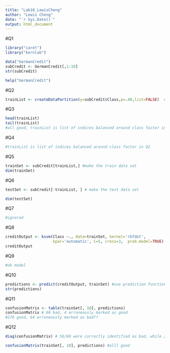 ```yaml
---
title: "Lab10_LewisCheng"
author: "Lewis Cheng"
date: "`r Sys.Date()`"
output: html_document
---
```


#Q1
```R
library("caret")
library("kernlab")

data("GermanCredit")
subCredit <- GermanCredit[,1:10]
str(subCredit)

help("GermanCredit")
```

#Q2
```R
trainList <- createDataPartition(y=subCredit$Class,p=.40,list=FALSE)  #making the training dataset

```

#Q3
```R
head(trainList)
tail(trainList)
#all good, trainList is list of indices balanced around class factor in Q2
```

#Q4
```R
#trainList is list of indices balanced around class factor in Q2
```

#Q5
```R
trainSet <- subCredit[trainList,] #make the train data set
dim(trainSet)
```

#Q6
```R
testSet <- subCredit[-trainList, ] # make the test data set

dim(testSet)
```

#Q7 
```R
#ignored
```

#Q8
```R
creditOutput <- ksvm(Class ~., data=trainSet, kernel='rbfdot', 
                     kpar='automatic', C=5, cross=3,  prob.model=TRUE) #train the model
creditOutput
```

#Q9
```R
#ok model
```

#Q10
```R
predictions <- predict(creditOutput, trainSet) #use prediction function to generate output
str(predictions)
```
#Q11
```R
confusionMatrix <- table(trainSet[, 10], predictions)
confusionMatrix # 60 bad, 4 erroneously marked as good 
#276 good, 64 erroneously marked as bad??
```
#Q12
```R
diag(confusionMatrix) # 56/60 were correctly identified as bad, while 276/300 were correctly identified as good.
```

```r
confusionMatrix(trainSet[, 10], predictions) #alll good
```
